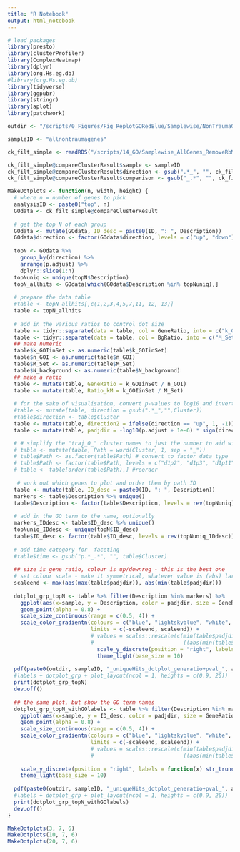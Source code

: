 ```yaml
---
title: "R Notebook"
output: html_notebook
---
```


```r
# load packages
library(presto)
library(clusterProfiler)
library(ComplexHeatmap)
library(dplyr)
library(org.Hs.eg.db)
#library(org.Hs.eg.db)
library(tidyverse)
library(ggpubr)
library(stringr)
library(aplot)
library(patchwork)
```


```r
outdir <- "/scripts/0_Figures/Fig_ReplotGORedBlue/Samplewise/NonTraumaGenes/outdir_poolAll/"

sampleID <- "allnontraumagenes"

ck_filt_simple <- readRDS("/scripts/14_GO/Samplewise_AllGenes_RemoveRbMt/outdir_4.1_AdditionalVennOverlaps/outdir_nonTraumaGenesPooled/SCIvShamExclusive_top100GO_FiltSimp.RDS")
```

```r
ck_filt_simple@compareClusterResult$sample <- sampleID
ck_filt_simple@compareClusterResult$direction <- gsub(".*_", "", ck_filt_simple@compareClusterResult$Cluster)
ck_filt_simple@compareClusterResult$comparison <- gsub("_.*", "", ck_filt_simple@compareClusterResult$Cluster)
```

```r
MakeDotplots <- function(n, width, height) {
  # where n = number of genes to pick
  analysisID <- paste0("top", n)
  GOdata <- ck_filt_simple@compareClusterResult
  
  # get the top N of each group
  GOdata <- mutate(GOdata, ID_desc = paste0(ID, ": ", Description))
  GOdata$direction <- factor(GOdata$direction, levels = c("up", "down"))
  
  topN <- GOdata %>%
    group_by(direction) %>%
    arrange(p.adjust) %>%
    dplyr::slice(1:n)
  topNuniq <- unique(topN$Description)
  topN_allhits <- GOdata[which(GOdata$Description %in% topNuniq),]
  
  # prepare the data table
  #table <- topN_allhits[,c(1,2,3,4,5,7,11, 12, 13)]
  table <- topN_allhits
  
  # add in the various ratios to control dot size
  table <- tidyr::separate(data = table, col = GeneRatio, into = c("k_GOIinSet", "n_GOI"), sep = "\\/")
  table <- tidyr::separate(data = table, col = BgRatio, into = c("M_Set", "N_background"), sep = "\\/")
  ## make numeric
  table$k_GOIinSet <- as.numeric(table$k_GOIinSet)
  table$n_GOI <- as.numeric(table$n_GOI)
  table$M_Set <- as.numeric(table$M_Set)
  table$N_background <- as.numeric(table$N_background)  
  ## make a ratio
  table <- mutate(table, GeneRatio = k_GOIinSet / n_GOI)
  table <- mutate(table, Ratio_kM = k_GOIinSet / M_Set)
  
  # for the sake of visualisation, convert p-values to log10 and invert the numbers of the downregulated hits
  #table <- mutate(table, direction = gsub(".*_","",Cluster))
  #table$direction <- table$Cluster
  table <- mutate(table, direction2 = ifelse(direction == "up", 1, -1))
  table <- mutate(table, padjdir = -log10(p.adjust + 1e-6) * sign(direction2))

  # # simplify the "traj_0_" cluster names to just the number to aid with the ordering/legend
  # table <- mutate(table, Path = word(Cluster, 1, sep = "_"))
  # table$Path <- as.factor(table$Path) # convert to factor data type
  # table$Path <- factor(table$Path, levels = c("d1p2", "d1p3", "d1p11", "d3p3", "d7p0"))
  # table <- table[order(table$Path),] #reorder
 
   # work out which genes to plot and order them by path ID
  table <- mutate(table, ID_desc = paste0(ID, ": ", Description))
  markers <- table$Description %>% unique()
  table$Description <- factor(table$Description, levels = rev(topNuniq))
  
  # add in the GO term to the name, optionally
  markers_IDdesc <- table$ID_desc %>% unique()
  topNuniq_IDdesc <- unique(topN$ID_desc)
  table$ID_desc <- factor(table$ID_desc, levels = rev(topNuniq_IDdesc))
  
  # add time category for  faceting
  #table$time <- gsub("p.*_.*", "", table$Cluster)
  
  ## size is gene ratio, colour is up/downreg - this is the best one
  # set colour scale - make it symmetrical, whatever value is (abs) larger
  scaleend <- max(abs(max(table$padjdir)), abs(min(table$padjdir)))
  
  dotplot_grp_topN <- table %>% filter(Description %in% markers) %>% 
    ggplot(aes(x=sample, y = Description, color = padjdir, size = GeneRatio)) + 
    geom_point(alpha = 0.8) +
    scale_size_continuous(range = c(0.5, 4)) +
    scale_color_gradientn(colours = c("blue", "lightskyblue", "white", "orange", "red"),
                          limits = c(-scaleend, scaleend)) +
                          # values = scales::rescale(c(min(table$padjdir),
                          #                            ((abs(min(table$padjdir)))/2)*-1, 0, max(table$padjdir)/2, max(table$padjdir)))) +
                            scale_y_discrete(position = "right", labels = function(x) str_trunc(x, width = 80, side = "center")) +
                            theme_light(base_size = 10)
  
  pdf(paste0(outdir, sampleID, "_uniqueHits_dotplot_generatio+pval_", analysisID, ".pdf"), width = width, height = height)
  #labels + dotplot_grp + plot_layout(ncol = 1, heights = c(0.9, 20))
  print(dotplot_grp_topN)
  dev.off()
  
  ## the same plot, but show the GO term names
  dotplot_grp_topN_withGOlabels <- table %>% filter(Description %in% markers) %>% 
    ggplot(aes(x=sample, y = ID_desc, color = padjdir, size = GeneRatio)) + 
    geom_point(alpha = 0.8) +
    scale_size_continuous(range = c(0.5, 4)) +
    scale_color_gradientn(colours = c("blue", "lightskyblue", "white", "orange", "red"),
                          limits = c(-scaleend, scaleend)) +
                          # values = scales::rescale(c(min(table$padjdir),
                          #                            ((abs(min(table$padjdir)))/2)*-1, 0, max(table$padjdir)/2, max(table$padjdir)))) +
                            
    scale_y_discrete(position = "right", labels = function(x) str_trunc(x, width = 80, side = "center")) +
    theme_light(base_size = 10)
  
  pdf(paste0(outdir, sampleID, "_uniqueHits_dotplot_generatio+pval_", analysisID, "_withGOlabels.pdf"), width = width, height = height)
  #labels + dotplot_grp + plot_layout(ncol = 1, heights = c(0.9, 20))
  print(dotplot_grp_topN_withGOlabels)
  dev.off()
}
```

```r
MakeDotplots(3, 7, 6)
MakeDotplots(10, 7, 6)
MakeDotplots(20, 7, 6)
```

